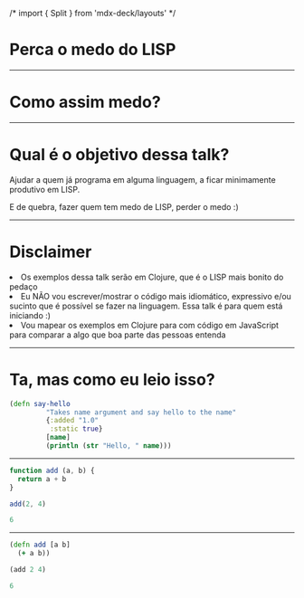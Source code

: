 
/* import { Split } from 'mdx-deck/layouts' */


# Perca o medo do LISP

---

# Como assim medo?

---

# Qual é o objetivo dessa talk?

Ajudar a quem já programa em alguma linguagem, a ficar minimamente produtivo em LISP.

<Appear>
E de quebra, fazer quem tem medo de LISP, perder o medo :)
</Appear>

---

# Disclaimer

<Appear>
<li>Os exemplos dessa talk serão em Clojure, que é o LISP mais bonito do pedaço</li>
<li>Eu NÃO vou escrever/mostrar o código mais idiomático, expressivo e/ou sucinto que é possível se fazer na linguagem. Essa talk é para quem está iniciando :)</li>
<li>Vou mapear os exemplos em Clojure para com código em JavaScript para comparar a algo que boa parte das pessoas entenda</li>
</Appear>

---

# Ta, mas como eu leio isso?

```clojure
(defn say-hello
         "Takes name argument and say hello to the name"
         {:added "1.0"
          :static true}
         [name]
         (println (str "Hello, " name)))
```

---

```javascript
function add (a, b) {
  return a + b
}

add(2, 4)

6
```

---

```clojure
(defn add [a b]
  (+ a b))

(add 2 4)

6
```

